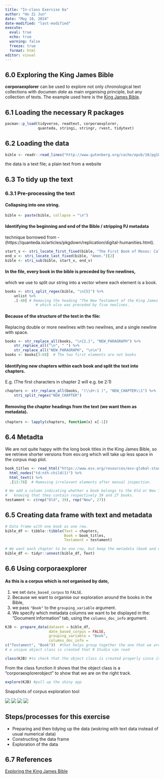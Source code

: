 ```yaml
---
title: "In-class Exercise 6a"
author: "Ho Zi Jun"
date: "May 18, 2024"
date-modified: "last-modified"
execute:
  eval: true
  echo: true
  warning: false
  freeze: true
  format: html
editor: visual
---
```


## [6.0]{style="colour:grey"} Exploring the King James Bible

**corporaexplorer** can be used to explore not only chronological text collections with documen *date* as main organising principle, but any collection of texts. The example used here is the [King James Bible](https://en.wikipedia.org/wiki/King_James_Version).

## [6.1]{style="colour:grey"} Loading the necessary R packages

```r
pacman::p_load(tidyverse, readtext, corporaexplorer,
               quanteda, stringi, stringr, rvest, tidytext)
```

## [6.2]{style="colour:grey"} Loading the data

```r
bible <- readr::read_lines("http://www.gutenberg.org/cache/epub/10/pg10.txt")
```

the data is a text file; a plain text from a website

## [6.3]{style="colour:grey"} To tidy up the text

### [6.3.1]{style="colour:grey"} Pre-processing the text

#### Collapsing into one string.

```r
bible <- paste(bible, collapse = "\n")
```

#### Identifying the beginning and end of the Bible / stripping PJ metadata

::: callout-note
technique borrowed from - (https://quanteda.io/articles/pkgdown/replication/digital-humanities.html).
:::

```r
start_v <- stri_locate_first_fixed(bible, "The First Book of Moses: Called Genesis")[1]
end_v <- stri_locate_last_fixed(bible, "Amen.")[2]
bible <- stri_sub(bible, start_v, end_v)
```

#### In the file, every book in the bible is preceded by five newlines,

which we use to split our string into a vector where each element is a book.

```r
books <- stri_split_regex(bible, "\n{5}") %>%
    unlist %>%
    .[-40] # Removing the heading "The New Testament of the King James Bible",
              # which also was preceded by five newlines.
```

#### Because of the structure of the text in the file:

Replacing double or more newlines with two newlines, and a single newline with space.

```r
books <- str_replace_all(books, "\n{2,}", "NEW_PARAGRAPH") %>%
    str_replace_all("\n", " ") %>%
    str_replace_all("NEW_PARAGRAPH", "\n\n")
books <- books[3:68]  # The two first elements are not books
```

#### Identifying new chapters within each book and split the text into chapters.

E.g. (The first characters in chapter 2 will e.g. be 2:1)

```r
chapters <- str_replace_all(books, "(\\d+:1 )", "NEW_CHAPTER\\1") %>%
    stri_split_regex("NEW_CHAPTER")
```

#### Removing the chapter headings from the text (we want them as metadata).

```r
chapters <- lapply(chapters, function(x) x[-1])
```

## [6.4]{style="colour:grey"} Metadta

We are not quite happy with the long book titles in the King James Bible, so we retrieve shorter versions from esv.org which will take up less space in the corpus map plot.

```r
book_titles <- read_html("https://www.esv.org/resources/esv-global-study-bible/list-of-abbreviations") %>%
  html_nodes("td:nth-child(1)") %>%
  html_text() %>%
  .[13:78]  # Removing irrelevant elements after manual inspection.
```

```r
# We add a column indicating whether a book belongs to the Old or New Testament,
#   knowing that they contain respectively 39 and 27 books.
testament <- c(rep("Old", 39), rep("New", 27))
```

## [6.5]{style="colour:grey"} Creating data frame with text and metadata

```r
# Data frame with one book as one row.
bible_df <- tibble::tibble(Text = chapters,
                           Book = book_titles,
                           Testament = testament)
```

```r
# We want each chapter to be one row, but keep the metadata (book and which testament).
bible_df <- tidyr::unnest(bible_df, Text)
```

## [6.6]{style="colour:grey"} Using corporaexplorer

#### As this is a corpus which is not organised by date,

::: callout-note
1.  we set `date_based_corpus` to `FALSE`.
2.  Because we want to organise our exploration around the books in the Bible,
3.  we pass `"Book"` to the `grouping_variable` argument.
4.  We specify which metadata columns we want to be displayed in the: "Document information" tab, using the `columns_doc_info` argument.
:::

```r
KJB <- prepare_data(dataset = bible_df,
                    date_based_corpus = FALSE,
                    grouping_variable = "Book",
                    columns_doc_info =
c("Testament", "Book"))  #that helps group together the one that we are extracting
# a unique object class is created that R Studio can read
```

```r
class(KJB) #to check that the object class is created properly since it is specially catered to corpora explorer
```

From the class function it shows that the object class is a "corporaexplorerobject" to show that we are on the right track.

```r
explore(KJB) #pull up the shiny app
```

Snapshots of corpus exploration tool

![](corpus1.png) ![](corpus2.png) ![](corpus3.png) ![](corpus4.png)

::: callout-tip
## Steps/processes for this exercise

-   Preparing and then tidying up the data (wokring with text data instead of usual numerical data)
-   Constructing the data frame
-   Exploration of the data
:::

## [6.7]{style="colour:grey"} References

[Exploring the King James Bible](https://kgjerde.github.io/corporaexplorer/articles/bible.html)
